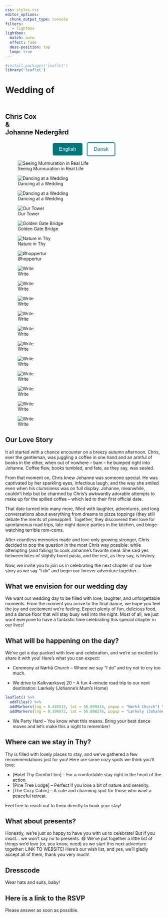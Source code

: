 ```yaml
---
css: styles.css
editor_options: 
  chunk_output_type: console
filters:
   - lightbox
lightbox:
  match: auto
  effect: fade
  desc-position: top
  loop: true
---
```


```r
#install.packages('leaflet')
library('leaflet')
```

<div class="title-block-banner">
  <h1>
    Wedding of
  </h1>
  <h2>
    <br> Chris Cox<br>
    <span class="ampersand">&amp;</span> 
                <br> Johanne Nedergård
        </h2>
</div>

<div style="text-align: center; margin-top: 20px;">
  <button onclick="window.location.href='index.html'" style="background-color: #00777B; color: white; padding: 10px 20px; border: none; border-radius: 5px; font-size: 1.2em; margin-right: 10px;">
    English
  </button>
  <button onclick="window.location.href='index_da.html'" style="background-color: white; color: #00777B; padding: 10px 20px; border: 2px solid #00777B; border-radius: 5px; font-size: 1.2em;">
    Dansk
  </button>
</div>


::: {layout="[[1, 1], [1, 1, 1], [1, 1], [1, 1], [1, 1, 1], [1, 1, 1], [1, 1], [1]]"}
![Seeing Murmuration in Real Life ](pics/244715704_10223966321719532_3720407104811299902_n.jpeg){group="elsewhere"
description="Murmuration of birds in South Denmark"}

![Dancing at a Wedding](pics/Koldinghus_Wedding_2.jpg){group="elsewhere"
description="Oak Bluffs is famous for its Gingerbread cottages, busy town center, and party like atmosphere."}

![Dancing at a Wedding](pics/Koldinghus_Wedding_1.jpg){group="elsewhere"
description="The Edgartown Lighthouse is a short walk from downtown and has beautiful views over the entrance to Edgartown Harbor."}

![Our Tower](pics/PeterBakkerPortræt.jpg){group="elsewhere"
description="In Our Tower"}


![Golden Gate Bridge](pics/original_bab4804d-6de7-46e4-b4aa-588e520c0f6d_IMG_20230408_150105.jpg){group="elsewhere"
description="In San Francisco"}

![Nature in Thy](pics/IMG_20220724_135258.jpg){group="elsewhere"
description="Thy"}

![Øhoppertur](pics/244851273_4472335092822881_848150373213026480_n.jpeg){group="elsewhere"
description="Thy"}



![Write](pics/IMG_20210313_200032.jpg){group="elsewhere"
description="Thy"}

![Write](pics/20220318_045337_0.jpg){group="elsewhere"
description="Thy"}

![Write](pics/244711646_10223966322079541_2571830643915985654_n.jpeg){group="elsewhere"
description="Thy"}

![Write](pics/IMG_4643.JPG){group="elsewhere"
description="Thy"}


![Write](pics/IMG-20240205-WA0031.jpg){group="elsewhere"
description="Thy"}

![Write](pics/IMG-20241002-WA0003.jpg){group="elsewhere"
description="Thy"}


![Write](pics/IMG-20241002-WA0006.jpg){group="elsewhere"
description="Thy"}


![Write](pics/IMG-20241002-WA0007.jpg){group="elsewhere"
description="Thy"}

![Write](pics/IMG-20241002-WA0008.jpg){group="elsewhere"
description="Thy"}

![Write](pics/Koldinghus Wedding, Julie and Alex-21-21-10.jpg){group="elsewhere"
description="Thy"}

![Write](pics/Koldinghus Wedding, Julie and Alex-21-24-43.jpg){group="elsewhere"
description="Thy"}

:::

## Our Love Story

It all started with a chance encounter on a breezy autumn afternoon. Chris, ever the gentleman, was juggling a coffee in one hand and an armful of books in the other, when out of nowhere – bam – he bumped right into Johanne. Coffee flew, books tumbled, and fate, as they say, was sealed.

From that moment on, Chris knew Johanne was someone special. He was captivated by her sparkling eyes, infectious laugh, and the way she smiled even when his clumsiness was on full display. Johanne, meanwhile, couldn’t help but be charmed by Chris’s awkwardly adorable attempts to make up for the spilled coffee – which led to their first official date.

That date turned into many more, filled with laughter, adventures, and long conversations about everything from dreams to pizza toppings (they still debate the merits of pineapple!). Together, they discovered their love for spontaneous road trips, late-night dance parties in the kitchen, and binge-watching terrible rom-coms.

After countless memories made and love only growing stronger, Chris decided to pop the question in the most Chris way possible: while attempting (and failing) to cook Johanne’s favorite meal. She said yes between bites of slightly burnt pasta, and the rest, as they say, is history.

Now, we invite you to join us in celebrating the next chapter of our love story as we say "I do" and begin our forever adventure together.

<div class="parallax-container"><div class="parallax-image-container-2"></div></div>

## What we envision for our wedding day
We want our wedding day to be filled with love, laughter, and unforgettable moments. From the moment you arrive to the final dance, we hope you feel the joy and excitement we’re feeling. Expect plenty of fun, delicious food, and a dance floor that will stay busy well into the night. Most of all, we just want everyone to have a fantastic time celebrating this special chapter in our lives!

<!-- Script tag to include your JavaScript -->
<script src="slideshowcode.js"></script>

## What will be happening on the day?
We’ve got a day packed with love and celebration, and we’re so excited to share it with you! Here’s what you can expect:
  
* Ceremony at Nørhå Church – Where we say "I do" and try not to cry too much.

* We drive to Kalkværksvej 20 – A fun 4-minute road trip to our next destination: Lærkely (Johanne's Mum's Home)

```r
leaflet() %>%
  addTiles() %>%
  addMarkers(lng = 8.445515, lat = 56.899314, popup = "Nørhå Church") %>%
  addMarkers(lng = 8.396672, lat = 56.898276, popup = "Lærkely (Johanne's Mum's Home)")
```

* We Party Hard – You know what this means. Bring your best dance moves and let’s make this a night to remember!

## Where can we stay in Thy?
Thy is filled with lovely places to stay, and we’ve gathered a few recommendations just for you! Here are some cozy spots we think you’ll love:

* [Hotel Thy Comfort Inn] – For a comfortable stay right in the heart of the action.
* [Pine Tree Lodge] – Perfect if you love a bit of nature and serenity.
* [The Cozy Cabin] – A cute and charming spot for those who want a peaceful retreat.

Feel free to reach out to them directly to book your stay!

## What about presents?
Honestly, we’re just so happy to have you with us to celebrate! But if you insist... we won’t say no to presents. 😄 We’ve put together a little list of things we’d love (or, you know, need) as we start this next adventure together: LINK TO WEBSITE! Here’s our wish list, and yes, we’ll gladly accept all of them, thank you very much!

## Dresscode
Wear hats and suits, baby!

## Here is a link to the RSVP
Please answer as soon as possible.
